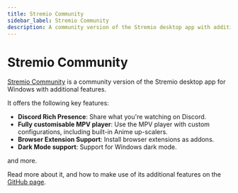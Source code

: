 ```yaml
---
title: Stremio Community
sidebar_label: Stremio Community
description: A community version of the Stremio desktop app with additional features.
---
```


# Stremio Community

[Stremio Community](https://github.com/Zaarrg/stremio-community-v5) is a community version of the Stremio desktop app for Windows with additional features.

It offers the following key features:

- **Discord Rich Presence**: Share what you're watching on Discord.
- **Fully customisable MPV player**: Use the MPV player with custom configurations, including built-in Anime up-scalers.
- **Browser Extension Support**: Install browser extensions as addons.
- **Dark Mode support**: Support for Windows dark mode.

and more.

Read more about it, and how to make use of its additional features on the [GitHub page](https://github.com/Zaarrg/stremio-community-v5).
